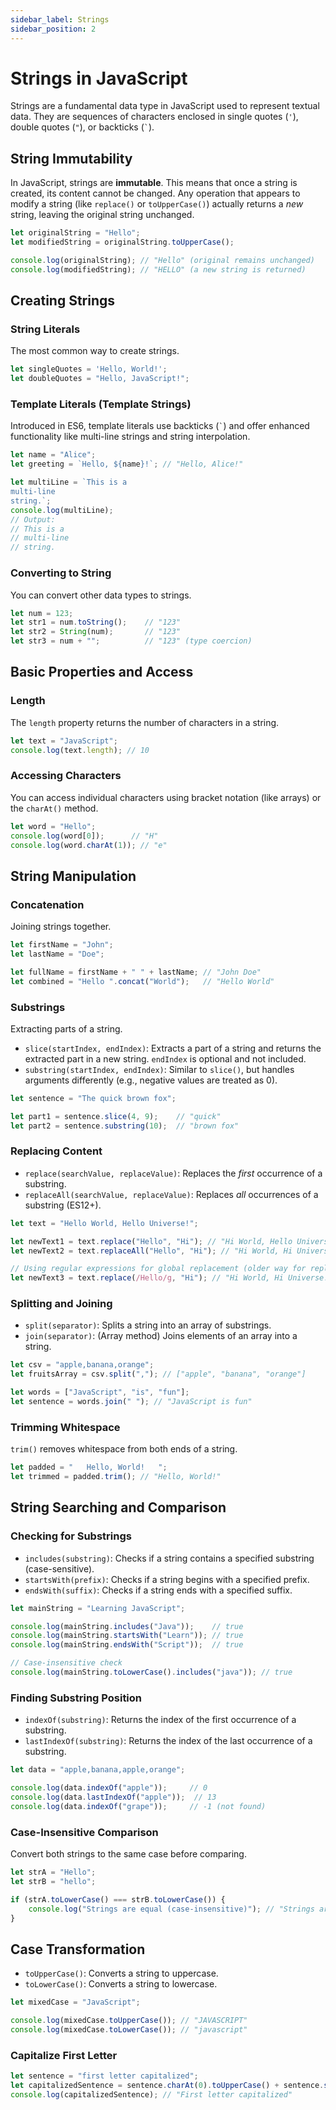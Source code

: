 ```yaml
---
sidebar_label: Strings
sidebar_position: 2
---
```


# Strings in JavaScript

Strings are a fundamental data type in JavaScript used to represent textual data. They are sequences of characters enclosed in single quotes (`'`), double quotes (`"`), or backticks (`` ` ``).

## String Immutability

In JavaScript, strings are **immutable**. This means that once a string is created, its content cannot be changed. Any operation that appears to modify a string (like `replace()` or `toUpperCase()`) actually returns a *new* string, leaving the original string unchanged.

```javascript
let originalString = "Hello";
let modifiedString = originalString.toUpperCase();

console.log(originalString); // "Hello" (original remains unchanged)
console.log(modifiedString); // "HELLO" (a new string is returned)
```

## Creating Strings

### String Literals

The most common way to create strings.

```javascript
let singleQuotes = 'Hello, World!';
let doubleQuotes = "Hello, JavaScript!";
```

### Template Literals (Template Strings)

Introduced in ES6, template literals use backticks (`` ` ``) and offer enhanced functionality like multi-line strings and string interpolation.

```javascript
let name = "Alice";
let greeting = `Hello, ${name}!`; // "Hello, Alice!"

let multiLine = `This is a
multi-line
string.`;
console.log(multiLine);
// Output:
// This is a
// multi-line
// string.
```

### Converting to String

You can convert other data types to strings.

```javascript
let num = 123;
let str1 = num.toString();    // "123"
let str2 = String(num);       // "123"
let str3 = num + "";          // "123" (type coercion)
```

## Basic Properties and Access

### Length

The `length` property returns the number of characters in a string.

```javascript
let text = "JavaScript";
console.log(text.length); // 10
```

### Accessing Characters

You can access individual characters using bracket notation (like arrays) or the `charAt()` method.

```javascript
let word = "Hello";
console.log(word[0]);      // "H"
console.log(word.charAt(1)); // "e"
```

## String Manipulation

### Concatenation

Joining strings together.

```javascript
let firstName = "John";
let lastName = "Doe";

let fullName = firstName + " " + lastName; // "John Doe"
let combined = "Hello ".concat("World");   // "Hello World"
```

### Substrings

Extracting parts of a string.

-   `slice(startIndex, endIndex)`: Extracts a part of a string and returns the extracted part in a new string. `endIndex` is optional and not included.
-   `substring(startIndex, endIndex)`: Similar to `slice()`, but handles arguments differently (e.g., negative values are treated as 0).

```javascript
let sentence = "The quick brown fox";

let part1 = sentence.slice(4, 9);    // "quick"
let part2 = sentence.substring(10);  // "brown fox"
```

### Replacing Content

-   `replace(searchValue, replaceValue)`: Replaces the *first* occurrence of a substring.
-   `replaceAll(searchValue, replaceValue)`: Replaces *all* occurrences of a substring (ES12+).

```javascript
let text = "Hello World, Hello Universe!";

let newText1 = text.replace("Hello", "Hi"); // "Hi World, Hello Universe!"
let newText2 = text.replaceAll("Hello", "Hi"); // "Hi World, Hi Universe!"

// Using regular expressions for global replacement (older way for replaceAll)
let newText3 = text.replace(/Hello/g, "Hi"); // "Hi World, Hi Universe!"
```

### Splitting and Joining

-   `split(separator)`: Splits a string into an array of substrings.
-   `join(separator)`: (Array method) Joins elements of an array into a string.

```javascript
let csv = "apple,banana,orange";
let fruitsArray = csv.split(","); // ["apple", "banana", "orange"]

let words = ["JavaScript", "is", "fun"];
let sentence = words.join(" "); // "JavaScript is fun"
```

### Trimming Whitespace

`trim()` removes whitespace from both ends of a string.

```javascript
let padded = "   Hello, World!   ";
let trimmed = padded.trim(); // "Hello, World!"
```

## String Searching and Comparison

### Checking for Substrings

-   `includes(substring)`: Checks if a string contains a specified substring (case-sensitive).
-   `startsWith(prefix)`: Checks if a string begins with a specified prefix.
-   `endsWith(suffix)`: Checks if a string ends with a specified suffix.

```javascript
let mainString = "Learning JavaScript";

console.log(mainString.includes("Java"));    // true
console.log(mainString.startsWith("Learn")); // true
console.log(mainString.endsWith("Script"));  // true

// Case-insensitive check
console.log(mainString.toLowerCase().includes("java")); // true
```

### Finding Substring Position

-   `indexOf(substring)`: Returns the index of the first occurrence of a substring.
-   `lastIndexOf(substring)`: Returns the index of the last occurrence of a substring.

```javascript
let data = "apple,banana,apple,orange";

console.log(data.indexOf("apple"));     // 0
console.log(data.lastIndexOf("apple"));  // 13
console.log(data.indexOf("grape"));     // -1 (not found)
```

### Case-Insensitive Comparison

Convert both strings to the same case before comparing.

```javascript
let strA = "Hello";
let strB = "hello";

if (strA.toLowerCase() === strB.toLowerCase()) {
    console.log("Strings are equal (case-insensitive)"); // "Strings are equal (case-insensitive)"
}
```

## Case Transformation

-   `toUpperCase()`: Converts a string to uppercase.
-   `toLowerCase()`: Converts a string to lowercase.

```javascript
let mixedCase = "JavaScript";

console.log(mixedCase.toUpperCase()); // "JAVASCRIPT"
console.log(mixedCase.toLowerCase()); // "javascript"
```

### Capitalize First Letter

```javascript
let sentence = "first letter capitalized";
let capitalizedSentence = sentence.charAt(0).toUpperCase() + sentence.slice(1);
console.log(capitalizedSentence); // "First letter capitalized"
```
